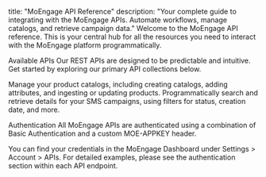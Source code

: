 title: "MoEngage API Reference" description: "Your complete guide to integrating with the MoEngage APIs. Automate workflows, manage catalogs, and retrieve campaign data."
Welcome to the MoEngage API reference. This is your central hub for all the resources you need to interact with the MoEngage platform programmatically.

Available APIs
Our REST APIs are designed to be predictable and intuitive. Get started by exploring our primary API collections below.

<CardGroup cols={2}>
<Card
title="Catalog API"
icon="book-open"
href="/api-reference/introduction"
>
Manage your product catalogs, including creating catalogs, adding attributes, and ingesting or updating products.
</Card>
<Card
title="Campaigns API"
icon="chart-simple"
href="/api-reference/introduction"
>
Programmatically search and retrieve details for your SMS campaigns, using filters for status, creation date, and more.
</Card>
</CardGroup>

Authentication
All MoEngage APIs are authenticated using a combination of Basic Authentication and a custom MOE-APPKEY header.

You can find your credentials in the MoEngage Dashboard under Settings > Account > APIs. For detailed examples, please see the authentication section within each API endpoint.